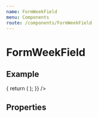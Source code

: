 ```yaml
---
name: FormWeekField
menu: Components
route: /components/FormWeekField
---
```



# FormWeekField

## Example

<Playground>
  <Form
    render={() => {
      return (
        <FormWeekField
          icon="extension"
          name="fieldName"
          label="Field Label"
        />
      );
    }}
  />
</Playground>

## Properties

<Props of={FormWeekField}/>